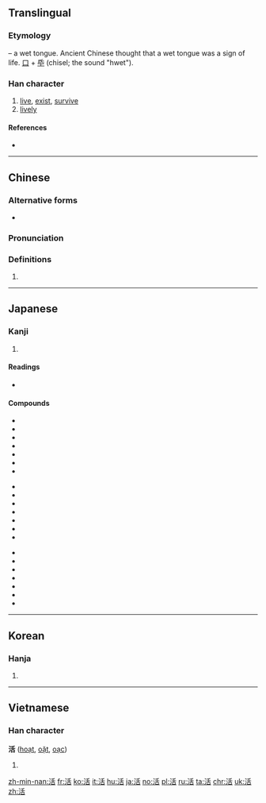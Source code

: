 {{also|话|㓉}}

==Translingual==
{{stroke order|strokes=9}}

===Etymology===
{{Han compound|水|alt1=氵|t1=water|舌|t2=tongue|ls=ic}} – a wet tongue. Ancient Chinese thought that a wet tongue was a sign of life. [[口]] + [[氒]] (chisel; the sound "hwet").

===Han character===
{{Han char|rn=85|rad=水|as=06|sn=9|four=32164|canj=EHJR|ids=⿰氵舌}}

# [[live]], [[exist]], [[survive]]
# [[lively]]

====References====
* {{Han ref|kx=0622.180|dkj=17423|dj=1018.160|hdz=31609.020|uh=6D3B|ud=27963|bh=ACA1|bd=44193}}

----

==Chinese==
{{zh-forms}}

===Alternative forms===
* {{zh-l|㓉}}

===Pronunciation===
{{zh-pron
|m=huó
|c=wut6,kut3
|h=pfs=
|md=
|mn=hoa̍t/oa̍h
|w=
|mc=y
|oc=y
|cat=
}}

===Definitions===
{{zh-hanzi}}

# {{rfdef|lang=zh}}

----

==Japanese==

===Kanji===
{{ja-kanji|grade=2|rs=水06}}

# {{defn|lang=ja|sort=水06}}

====Readings====
* {{ja-readings
|goon=[[がち]] (gachi) {{qualifier|non-[[w:Jōyō kanji|Jōyō]] reading}}
|kanon=[[かつ]] (katsu) < [[くわつ]] (kwatsu)
|kun=[[いきる]] (ikiru), [[よみがえる]] (yomigaeru)}}
{{attention|ja|historical form of goon reading (probably gwachi)}}

====Compounds====
{{top3}}
* {{ja-l|活火|かっか|kakka}}
* {{ja-l|活花|いけばな|ikebana}}
* {{ja-l|活気|かっき|kakki}}
* {{ja-l|活況|かっきょう|kakkyō}}
* {{ja-l|活計|かっけい|kakkei}}
* {{ja-l|活殺自在|かっさつじざい|kassatsujizai}}
* {{ja-l|活字|かつじ|katsuji}}
{{mid3}}
* {{ja-l|活人剣|かつじんけん|katsujinken}}
* {{ja-l|活水|かっすい|kassui}}
* {{ja-l|活動|かつどう|katsudō}}
* {{ja-l|活発|かっぱつ|kappatsu}}
* {{ja-l|活版|かっぱんん|kappann}}
* {{ja-l|活仏|かつぶつ|katsubutsu}}
* {{ja-l|活物|かつぶつ|katsubutsu}}
{{mid3}}
* {{ja-l|活用|かつよう|katsuyō}}
* {{ja-l|活力|かつりょく|katsuryoku}}
* {{ja-l|活路|かつろ|katsuro}}
* {{ja-l|活火山|かっかざん|kakkazan}}
* {{ja-l|生活|せいかつ|seikatsu}}
* {{ja-l|復活|ふっかつ|fukkatsu}}
* {{ja-l|復活祭|ふっかつさい|fukkatsusai}}
{{bottom}}

----

==Korean==

===Hanja===
{{ko-hanja|hangeul=[[활]], [[괄]]|eumhun=|rv=hwal, gwal|mr=hwal, kwal|y=hwal, kwal}}

# {{defn|lang=ko|sort=水06}}

----

==Vietnamese==

===Han character===
'''活''' ([[hoạt]], [[oặt]], [[oạc]])

# {{defn|lang=vi}}

[[zh-min-nan:活]]
[[fr:活]]
[[ko:活]]
[[it:活]]
[[hu:活]]
[[ja:活]]
[[no:活]]
[[pl:活]]
[[ru:活]]
[[ta:活]]
[[chr:活]]
[[uk:活]]
[[zh:活]]